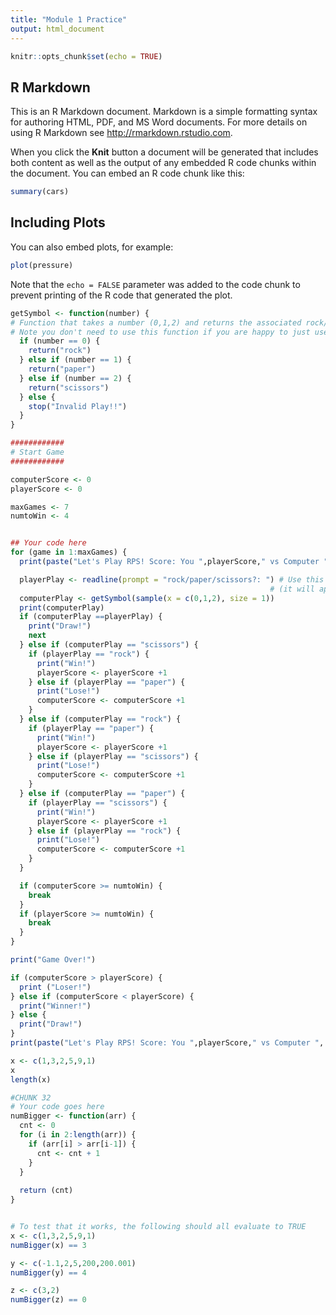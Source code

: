 ---
title: "Module 1 Practice"
output: html_document
---

```{r setup, include=FALSE}
knitr::opts_chunk$set(echo = TRUE)
```

## R Markdown

This is an R Markdown document. Markdown is a simple formatting syntax for authoring HTML, PDF, and MS Word documents. For more details on using R Markdown see <http://rmarkdown.rstudio.com>.

When you click the **Knit** button a document will be generated that includes both content as well as the output of any embedded R code chunks within the document. You can embed an R code chunk like this:

```{r cars}
summary(cars)
```

## Including Plots

You can also embed plots, for example:

```{r pressure, echo=FALSE}
plot(pressure)
```

Note that the `echo = FALSE` parameter was added to the code chunk to prevent printing of the R code that generated the plot.
```{r}
getSymbol <- function(number) {
# Function that takes a number (0,1,2) and returns the associated rock/paper/scissor
# Note you don't need to use this function if you are happy to just use the number representation
  if (number == 0) {
    return("rock")
  } else if (number == 1) {
    return("paper") 
  } else if (number == 2) {
    return("scissors")
  } else {
    stop("Invalid Play!!")
  }
}

############
# Start Game
############

computerScore <- 0 
playerScore <- 0

maxGames <- 7
numtoWin <- 4


## Your code here
for (game in 1:maxGames) {
  print(paste("Let's Play RPS! Score: You ",playerScore," vs Computer ", computerScore))

  playerPlay <- readline(prompt = "rock/paper/scissors?: ") # Use this to get input from the player 
                                                          # (it will appear in the console)
  computerPlay <- getSymbol(sample(x = c(0,1,2), size = 1))
  print(computerPlay)
  if (computerPlay ==playerPlay) {
    print("Draw!")
    next
  } else if (computerPlay == "scissors") {
    if (playerPlay == "rock") {
      print("Win!")
      playerScore <- playerScore +1
    } else if (playerPlay == "paper") {
      print("Lose!")
      computerScore <- computerScore +1
    }
  } else if (computerPlay == "rock") {
    if (playerPlay == "paper") {
      print("Win!")
      playerScore <- playerScore +1
    } else if (playerPlay == "scissors") {
      print("Lose!")
      computerScore <- computerScore +1
    }
  } else if (computerPlay == "paper") {
    if (playerPlay == "scissors") {
      print("Win!")
      playerScore <- playerScore +1
    } else if (playerPlay == "rock") {
      print("Lose!")
      computerScore <- computerScore +1
    }
  }

  if (computerScore >= numtoWin) {
    break
  } 
  if (playerScore >= numtoWin) {
    break
  }
}

print("Game Over!")

if (computerScore > playerScore) {
  print ("Loser!")
} else if (computerScore < playerScore) {
  print("Winner!")
} else {
  print("Draw!")
}
print(paste("Let's Play RPS! Score: You ",playerScore," vs Computer ", computerScore))
```

```{r}
x <- c(1,3,2,5,9,1)
x
length(x)
```


```{r}
#CHUNK 32
# Your code goes here
numBigger <- function(arr) {
  cnt <- 0
  for (i in 2:length(arr)) {
    if (arr[i] > arr[i-1]) {
      cnt <- cnt + 1
    }
  }
  
  return (cnt)
}


# To test that it works, the following should all evaluate to TRUE
x <- c(1,3,2,5,9,1)
numBigger(x) == 3

y <- c(-1.1,2,5,200,200.001) 
numBigger(y) == 4

z <- c(3,2)
numBigger(z) == 0

```

